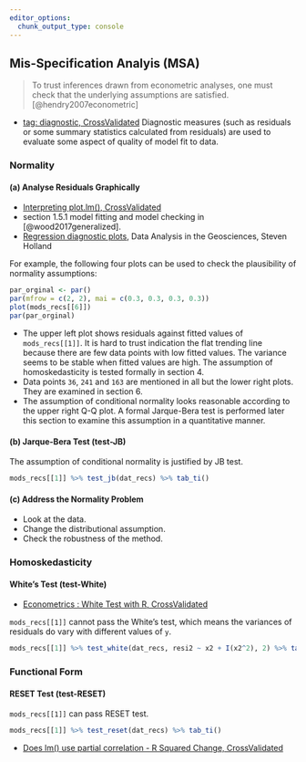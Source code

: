 ```yaml
---
editor_options:
  chunk_output_type: console
---
```


## Mis-Specification Analyis (MSA)

> To trust inferences drawn from econometric analyses, one must check that the underlying assumptions are satisfied. [@hendry2007econometric]

- [tag: diagnostic, CrossValidated](https://stats.stackexchange.com/questions/tagged/diagnostic) Diagnostic measures (such as residuals or some summary statistics calculated from residuals) are used to evaluate some aspect of quality of model fit to data.

### Normality

#### (a) Analyse Residuals Graphically {-}

- [Interpreting plot.lm(), CrossValidated](https://stats.stackexchange.com/a/65864/231405)
- section 1.5.1 model fitting and model checking in [@wood2017generalized].
- [Regression diagnostic plots](http://strata.uga.edu/8370/rtips/regressionPlots.html), Data Analysis in the Geosciences, Steven Holland

For example, the following four plots can be used to check the plausibility of normality assumptions:

```r
par_orginal <- par()
par(mfrow = c(2, 2), mai = c(0.3, 0.3, 0.3, 0.3))
plot(mods_recs[[6]])
par(par_orginal)
```

- The upper left plot shows residuals against fitted values of `mods_recs[[1]]`. It is hard to trust indication the flat trending line because there are few data points with low fitted values. The variance seems to be stable when fitted values are high. The assumption of homoskedasticity is tested formally in section 4.
- Data points `36`, `241` and `163` are mentioned in all but the lower right plots. They are examined in section 6.
- The assumption of conditional normality looks reasonable according to the upper right Q-Q plot. A formal Jarque-Bera test is performed later this section to examine this assumption in a quantitative manner.

#### (b) Jarque-Bera Test (test-JB) {-}

The assumption of conditional normality is justified by JB test.

```r
mods_recs[[1]] %>% test_jb(dat_recs) %>% tab_ti()
```

#### (c) Address the Normality Problem {-}

- Look at the data.
- Change the distributional assumption.
- Check the robustness of the method.

### Homoskedasticity

#### White's Test (test-White) {-}

- [Econometrics : White Test with R, CrossValidated](https://stackoverflow.com/a/61040739/10181743)

`mods_recs[[1]]` cannot pass the White's test, which means the variances of residuals do vary with different values of `y`.

```r
mods_recs[[1]] %>% test_white(dat_recs, resi2 ~ x2 + I(x2^2), 2) %>% tab_ti()
```

### Functional Form

#### RESET Test (test-RESET) {-}

`mods_recs[[1]]` can pass RESET test.

```r
mods_recs[[1]] %>% test_reset(dat_recs) %>% tab_ti()
```

- [Does lm() use partial correlation - R Squared Change, CrossValidated](https://stats.stackexchange.com/questions/37785/does-lm-use-partial-correlation-r-squared-change)
